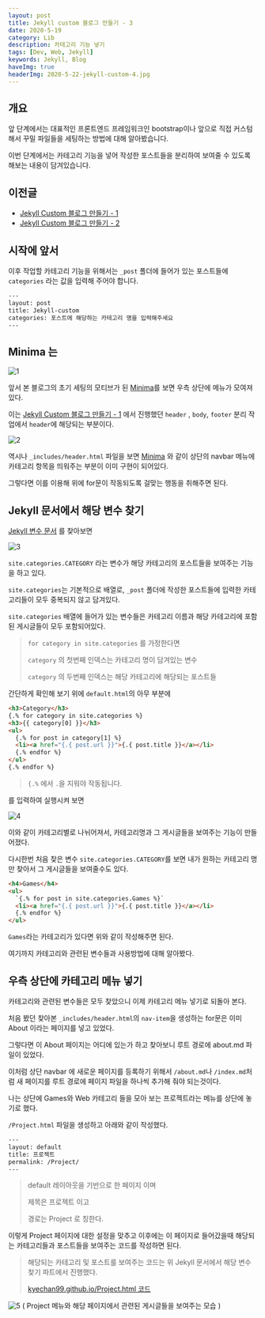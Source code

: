 ```yaml
---
layout: post
title: Jekyll custom 블로그 만들기 - 3
date: 2020-5-19
category: Lib
description: 카테고리 기능 넣기
tags: [Dev, Web, Jekyll]
keywords: Jekyll, Blog
haveImg: true
headerImg: 2020-5-22-jekyll-custom-4.jpg
---
```


## 개요

앞 단계에서는 대표적인 프론트엔드 프레임워크인 bootstrap이나 앞으로 직접 커스텀 해서 꾸밀 파일들을 세팅하는 방법에 대해 알아봤습니다.

이번 단계에서는 카테고리 기능을 넣어 작성한 포스트들을 분리하여 보여줄 수 있도록 해보는 내용이 담겨있습니다.

## 이전글

- [Jekyll Custom 블로그 만들기 - 1](/post/lib/jekyll-custom-1)
- [Jekyll Custom 블로그 만들기 - 2](/post/lib/jekyll-custom-2)

## 시작에 앞서

이후 작업할 카테고리 기능을 위해서는 `_post` 폴더에 들어가 있는 포스트들에 `categories` 라는 값을 입력해 주어야 합니다.

```html
---
layout: post
title: Jekyll-custom
categories: 포스트에 해당하는 카테고리 명을 입력해주세요
---
```

## Minima 는

![1](/img/2020-5-19-jekyll-custom-3/1.png)

앞서 본 블로그의 초기 세팅의 모티브가 된 [Minima](https://jekyll.github.io/minima/)를 보면
우측 상단에 메뉴가 모여져 있다.

이는 [Jekyll Custom 블로그 만들기 - 1](/lib/2018/12/28/jekyll-custom-1) 에서 진행했던 `header` , `body`, `footer` 분리 작업에서 `header`에 해당되는 부분이다.

![2](/img/2020-5-19-jekyll-custom-3/2.png)

역시나 `_includes/header.html` 파일을 보면 [Minima](https://jekyll.github.io/minima/) 와 같이 상단의 navbar 메뉴에 카테고리 항목을 띄워주는 부분이 이미 구현이 되어있다.

그렇다면 이를 이용해 위에 for문이 작동되도록 걸맞는 행동을 취해주면 된다.

## Jekyll 문서에서 해당 변수 찾기

[Jekyll 변수 문서](https://jekyllrb-ko.github.io/docs/variables/) 를 찾아보면

![3](/img/2020-5-19-jekyll-custom-3/3.png)

`site.categories.CATEGORY` 라는 변수가 해당 카테고리의 포스트들을 보여주는 기능을 하고 있다.

`site.categories`는 기본적으로 배열로, `_post` 폴더에 작성한 포스트들에 입력한 카테고리들이 모두 중복되지 않고 담겨있다.

`site.categories` 배열에 들어가 있는 변수들은 카테고리 이름과 해당 카테고리에 포함된 게시글들이 모두 포함되어있다.

> `for category in site.categories` 를 가정한다면
>
> `category` 의 첫번째 인덱스는 카테고리 명이 담겨있는 변수
>
> `category` 의 두번째 인덱스는 해당 카테고리에 해당되는 포스트들

간단하게 확인해 보기 위에 `default.html`의 아무 부분에

```html
<h3>Category</h3>
{.% for category in site.categories %}
<h3>{{ category[0] }}</h3>
<ul>
  {.% for post in category[1] %}
  <li><a href="{.{ post.url }}">{.{ post.title }}</a></li>
  {.% endfor %}
</ul>
{.% endfor %}
```

> `{.%` 에서 `.`을 지워야 작동됩니다.

를 입력하여 실행시켜 보면

![4](/img/2020-5-19-jekyll-custom-3/4.png)

이와 같이 카테고리별로 나뉘어져서, 카테고리명과 그 게시글들을 보여주는 기능이 만들어졌다.

다시한번 처음 찾은 변수 `site.categories.CATEGORY`를 보면 내가 원하는 카테고리 명만 찾아서 그 게시글들을 보여줄수도 있다.

```html
<h4>Games</h4>
<ul>
  `{.% for post in site.categories.Games %}`
  <li><a href="{.{ post.url }}">{.{ post.title }}</a></li>
  {.% endfor %}
</ul>
```

`Games`라는 카테고리가 있다면 위와 같이 작성해주면 된다.

여기까지 카테고리와 관련된 변수들과 사용방법에 대해 알아봤다.

## 우측 상단에 카테고리 메뉴 넣기

카테고리와 관련된 변수들은 모두 찾았으니 이제 카테고리 메뉴 넣기로 되돌아 본다.

처음 봤던 찾아본 `_includes/header.html`의 `nav-item`을 생성하는 for문은 이미 About 이라는 페이지를 넣고 있었다.

그렇다면 이 About 페이지는 어디에 있는가 하고 찾아보니 루트 경로에 about.md 파일이 있었다.

이처럼 상단 navbar 에 새로운 페이지를 등록하기 위해서 `/about.md`나 `/index.md`처럼 새 페이지를 루트 경로에 페이지 파일을 하나씩 추가해 줘야 되는것이다.

나는 상단에 Games와 Web 카테고리 들을 모아 보는 프로젝트라는 메뉴를 상단에 놓기로 했다.

`/Project.html` 파일을 생성하고 아래와 같이 작성했다.

```html
---
layout: default
title: 프로젝트
permalink: /Project/
---
```

> default 레이아웃을 기반으로 한 페이지 이며
>
> 제목은 프로젝트 이고
>
> 경로는 Project 로 칭한다.

이렇게 Project 페이지에 대한 설정을 맞추고 이후에는 이 페이지로 들어갔을때 해당되는 카테고리들과 포스트들을 보여주는 코드를 작성하면 된다.

> 해당되는 카테고리 및 포스트를 보여주는 코드는 위 Jekyll 문서에서 해당 변수 찾기 파트에서 진행했다.
>
> [kyechan99.github.io/Project.html 코드](https://github.com/kyechan99/kyechan99.github.io/blob/master/Project.html)

![5](/img/2020-5-19-jekyll-custom-3/5.png)
( Project 메뉴와 해당 페이지에서 관련된 게시글들을 보여주는 모습 )
